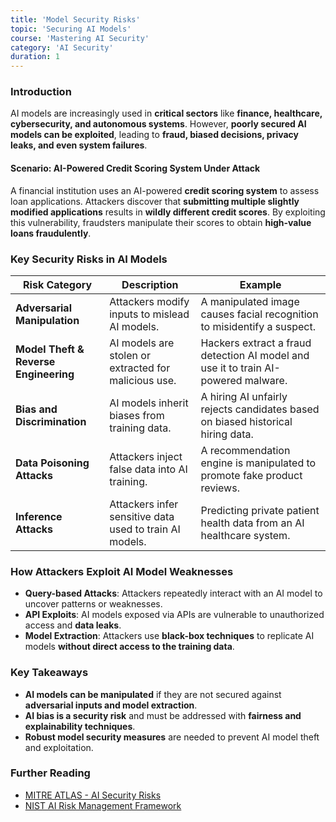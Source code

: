 ```yaml
---
title: 'Model Security Risks'
topic: 'Securing AI Models'
course: 'Mastering AI Security'
category: 'AI Security'
duration: 1
---
```


### Introduction

AI models are increasingly used in **critical sectors** like **finance, healthcare, cybersecurity, and autonomous systems**. However, **poorly secured AI models can be exploited**, leading to **fraud, biased decisions, privacy leaks, and even system failures**.

#### **Scenario: AI-Powered Credit Scoring System Under Attack**

A financial institution uses an AI-powered **credit scoring system** to assess loan applications. Attackers discover that **submitting multiple slightly modified applications** results in **wildly different credit scores**. By exploiting this vulnerability, fraudsters manipulate their scores to obtain **high-value loans fraudulently**.

### Key Security Risks in AI Models

| Risk Category                         | Description                                             | Example                                                                            |
| ------------------------------------- | ------------------------------------------------------- | ---------------------------------------------------------------------------------- |
| **Adversarial Manipulation**          | Attackers modify inputs to mislead AI models.           | A manipulated image causes facial recognition to misidentify a suspect.            |
| **Model Theft & Reverse Engineering** | AI models are stolen or extracted for malicious use.    | Hackers extract a fraud detection AI model and use it to train AI-powered malware. |
| **Bias and Discrimination**           | AI models inherit biases from training data.            | A hiring AI unfairly rejects candidates based on biased historical hiring data.    |
| **Data Poisoning Attacks**            | Attackers inject false data into AI training.           | A recommendation engine is manipulated to promote fake product reviews.            |
| **Inference Attacks**                 | Attackers infer sensitive data used to train AI models. | Predicting private patient health data from an AI healthcare system.               |

### How Attackers Exploit AI Model Weaknesses

- **Query-based Attacks**: Attackers repeatedly interact with an AI model to uncover patterns or weaknesses.
- **API Exploits**: AI models exposed via APIs are vulnerable to unauthorized access and **data leaks**.
- **Model Extraction**: Attackers use **black-box techniques** to replicate AI models **without direct access to the training data**.

### Key Takeaways

- **AI models can be manipulated** if they are not secured against **adversarial inputs and model extraction**.
- **AI bias is a security risk** and must be addressed with **fairness and explainability techniques**.
- **Robust model security measures** are needed to prevent AI model theft and exploitation.

### Further Reading

- [MITRE ATLAS - AI Security Risks](https://atlas.mitre.org/)
- [NIST AI Risk Management Framework](https://www.nist.gov/)

